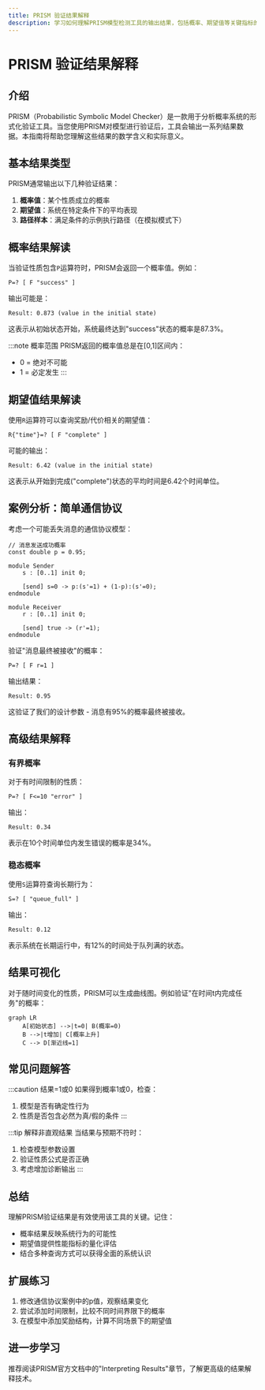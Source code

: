 ```yaml
---
title: PRISM 验证结果解释
description: 学习如何理解PRISM模型检测工具的输出结果，包括概率、期望值等关键指标的解读方法。
---
```


# PRISM 验证结果解释

## 介绍

PRISM（Probabilistic Symbolic Model Checker）是一款用于分析概率系统的形式化验证工具。当您使用PRISM对模型进行验证后，工具会输出一系列结果数据。本指南将帮助您理解这些结果的数学含义和实际意义。

## 基本结果类型

PRISM通常输出以下几种验证结果：

1. **概率值**：某个性质成立的概率
2. **期望值**：系统在特定条件下的平均表现
3. **路径样本**：满足条件的示例执行路径（在模拟模式下）

## 概率结果解读

当验证性质包含`P`运算符时，PRISM会返回一个概率值。例如：

```prism
P=? [ F "success" ]
```

输出可能是：
```
Result: 0.873 (value in the initial state)
```

这表示从初始状态开始，系统最终达到"success"状态的概率是87.3%。

:::note 概率范围
PRISM返回的概率值总是在[0,1]区间内：
- 0 = 绝对不可能
- 1 = 必定发生
:::

## 期望值结果解读

使用`R`运算符可以查询奖励/代价相关的期望值：

```prism
R{"time"}=? [ F "complete" ]
```

可能的输出：
```
Result: 6.42 (value in the initial state)
```

这表示从开始到完成("complete")状态的平均时间是6.42个时间单位。

## 案例分析：简单通信协议

考虑一个可能丢失消息的通信协议模型：

```prism
// 消息发送成功概率
const double p = 0.95;

module Sender
    s : [0..1] init 0;
    
    [send] s=0 -> p:(s'=1) + (1-p):(s'=0);
endmodule

module Receiver
    r : [0..1] init 0;
    
    [send] true -> (r'=1);
endmodule
```

验证"消息最终被接收"的概率：

```prism
P=? [ F r=1 ]
```

输出结果：
```
Result: 0.95
```

这验证了我们的设计参数 - 消息有95%的概率最终被接收。

## 高级结果解释

### 有界概率

对于有时间限制的性质：

```prism
P=? [ F<=10 "error" ]
```

输出：
```
Result: 0.34
```

表示在10个时间单位内发生错误的概率是34%。

### 稳态概率

使用`S`运算符查询长期行为：

```prism
S=? [ "queue_full" ]
```

输出：
```
Result: 0.12
```

表示系统在长期运行中，有12%的时间处于队列满的状态。

## 结果可视化

对于随时间变化的性质，PRISM可以生成曲线图。例如验证"在时间t内完成任务"的概率：

```mermaid
graph LR
    A[初始状态] -->|t=0| B(概率=0)
    B -->|t增加| C[概率上升]
    C --> D[渐近线=1]
```

## 常见问题解答

:::caution 结果=1或0
如果得到概率1或0，检查：
1. 模型是否有确定性行为
2. 性质是否包含必然为真/假的条件
:::

:::tip 解释非直观结果
当结果与预期不符时：
1. 检查模型参数设置
2. 验证性质公式是否正确
3. 考虑增加诊断输出
:::

## 总结

理解PRISM验证结果是有效使用该工具的关键。记住：

- 概率结果反映系统行为的可能性
- 期望值提供性能指标的量化评估
- 结合多种查询方式可以获得全面的系统认识

## 扩展练习

1. 修改通信协议案例中的p值，观察结果变化
2. 尝试添加时间限制，比较不同时间界限下的概率
3. 在模型中添加奖励结构，计算不同场景下的期望值

## 进一步学习

推荐阅读PRISM官方文档中的"Interpreting Results"章节，了解更高级的结果解释技术。